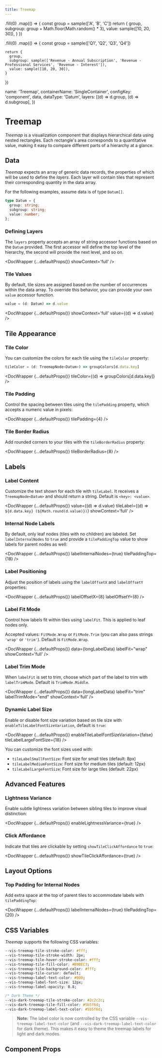 ```yaml
---
title: Treemap
---
```


  .fill(0)
  .map(() => {
    const group = sample(['A', 'B', 'C'])
    return {
      group,
      subgroup: group + Math.floor(Math.random() * 3),
      value: sample([10, 20, 30]),
    }
  })

  .fill(0)
  .map(() => {
    const group = sample(['Q1', 'Q2', 'Q3', 'Q4'])

    return {
      group,
      subgroup: sample(['Revenue - Annual Subscription', 'Revenue - Professional Services', 'Revenue - Interest']),
      value: sample([10, 20, 30]),
    }
  })


  name: 'Treemap',
  containerName: 'SingleContainer',
  configKey: 'component',
  data,
  dataType: 'Datum',
  layers: [(d) => d.group, (d) => d.subgroup],
})

# Treemap
_Treemap_ is a visualization component that displays hierarchical data using nested rectangles. 
Each rectangle's area corresponds to a quantitative value, making it easy to compare different parts 
of a hierarchy at a glance.

## Data
_Treemap_ expects an array of generic data records, the properties of which will be used to define the _layers_. 
Each layer will contain tiles that represent their corresponding quantity in the data array.

For the following examples, assume data is of type `Datum[]`.

```ts
type Datum = {
  group: string;
  subgroup: string;
  value: number;
};
```

### Defining Layers
The `layers` property accepts an array of string accessor functions based on the `Datum` provided.
The first accessor will define the top level of the hierarchy, the second will provide the next level, and so on.

<DocWrapper {...defaultProps()} showContext='full' />

### Tile Values
By default, tile sizes are assigned based on the number of occurrences within the data array.
To override this behavior, you can provide your own `value` accessor function.

```ts
value = (d: Datum) => d.value
```

<DocWrapper
  {...defaultProps()}
  showContext='full'
  value={(d) => d.value}
/>

## Tile Appearance

### Tile Color
You can customize the colors for each tile using the `tileColor` property:

```ts
tileColor = (d: TreemapNode<Datum>) => groupColors[d.data.key]
```

<DocWrapper
  {...defaultProps()}
  tileColor={(d) => groupColors[d.data.key]}
/>

### Tile Padding
Control the spacing between tiles using the `tilePadding` property, which accepts a numeric value in pixels:

<DocWrapper
  {...defaultProps()}
  tilePadding={4}
/>

### Tile Border Radius
Add rounded corners to your tiles with the `tileBorderRadius` property:

<DocWrapper
  {...defaultProps()}
  tileBorderRadius={8}
/>

## Labels

### Label Content
Customize the text shown for each tile with `tileLabel`. It receives a `TreemapNode<Datum>` and should return a string. Default is `<key>: <value>`.

<DocWrapper
  {...defaultProps()}
  value={(d) => d.value}
  tileLabel={(d) => `${d.data.key} (${Math.round(d.value)})`}
  showContext='full'
/>

### Internal Node Labels
By default, only leaf nodes (tiles with no children) are labeled. 
Set `labelInternalNodes` to `true` and provide a `tilePaddingTop` value to show labels for parent nodes as well:

<DocWrapper
  {...defaultProps()}
  labelInternalNodes={true}
  tilePaddingTop={18}
/>

### Label Positioning
Adjust the position of labels using the `labelOffsetX` and `labelOffsetY` properties:

<DocWrapper
  {...defaultProps()}
  labelOffsetX={8}
  labelOffsetY={8}
/>

### Label Fit Mode
Control how labels fit within tiles using `labelFit`. This is applied to leaf nodes only.

Accepted values: `FitMode.Wrap` or `FitMode.Trim` (you can also pass strings `'wrap'` or `'trim'`). Default is `FitMode.Wrap`.

<DocWrapper
  {...defaultProps()}
  data={longLabelData}
  labelFit="wrap"
  showContext='full'
/>

### Label Trim Mode
When `labelFit` is set to trim, choose which part of the label to trim with `labelTrimMode`. Default is `TrimMode.Middle`.

<DocWrapper
  {...defaultProps()}
  data={longLabelData}
  labelFit="trim"
  labelTrimMode="end"
  showContext='full'
/>

### Dynamic Label Size
Enable or disable font size variation based on tile size with `enableTileLabelFontSizeVariation`, default is `true`:

<DocWrapper
  {...defaultProps()}
  enableTileLabelFontSizeVariation={false}
  tileLabelLargeFontSize={18}
/>

You can customize the font sizes used with:
- `tileLabelSmallFontSize`: Font size for small tiles (default: 8px)
- `tileLabelMediumFontSize`: Font size for medium tiles (default: 12px)
- `tileLabelLargeFontSize`: Font size for large tiles (default: 22px)

## Advanced Features

### Lightness Variance
Enable subtle lightness variation between sibling tiles to improve visual distinction:

<DocWrapper
  {...defaultProps()}
  enableLightnessVariance={true}
/>

### Click Affordance
Indicate that tiles are clickable by setting `showTileClickAffordance` to `true`:

<DocWrapper
  {...defaultProps()}
  showTileClickAffordance={true}
/>

## Layout Options

### Top Padding for Internal Nodes
Add extra space at the top of parent tiles to accommodate labels with `tilePaddingTop`:

<DocWrapper
  {...defaultProps()}
  labelInternalNodes={true}
  tilePaddingTop={20}
/>

## CSS Variables

_Treemap_ supports the following CSS variables:

```css
--vis-treemap-tile-stroke-color: #fff;
--vis-treemap-tile-stroke-width: 2px;
--vis-treemap-tile-hover-stroke-color: #fff;
--vis-treemap-tile-fill-color: #B9BEC3;
--vis-treemap-tile-background-color: #fff;
--vis-treemap-tile-cursor: default;
--vis-treemap-label-text-color: #000;
--vis-treemap-label-font-size: 12px;
--vis-treemap-label-opacity: 0.8;

/* Dark Theme */
--vis-dark-treemap-tile-stroke-color: #2c2c2c;
--vis-dark-treemap-tile-fill-color: #5b5f6d;
--vis-dark-treemap-label-text-color: #5b5f6d;
```

> **Note:**
> The label color is now controlled by the CSS variable `--vis-treemap-label-text-color` (and `--vis-dark-treemap-label-text-color` for dark theme). This makes it easy to theme the treemap labels for light and dark modes.

## Component Props

<PropsTable name='VisTreemap' />
